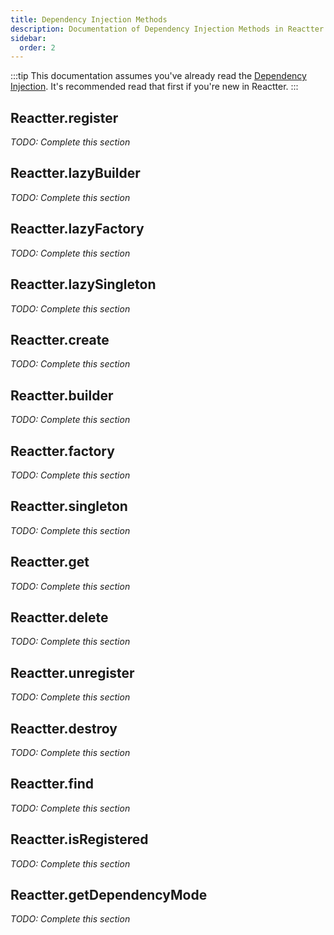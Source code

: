 ```yaml
---
title: Dependency Injection Methods
description: Documentation of Dependency Injection Methods in Reactter.
sidebar:
  order: 2
---
```



:::tip
This documentation assumes you've already read the [Dependency Injection](/reactter/core_concepts/dependency_injection).
It's recommended read that first if you're new in Reactter.
:::

## <HM>Reactter.register</HM>

_TODO: Complete this section_

## <HM>Reactter.lazyBuilder</HM>

_TODO: Complete this section_

## <HM>Reactter.lazyFactory</HM>

_TODO: Complete this section_

## <HM>Reactter.lazySingleton</HM>

_TODO: Complete this section_

## <HM>Reactter.create</HM>

_TODO: Complete this section_

## <HM>Reactter.builder</HM>

_TODO: Complete this section_

## <HM>Reactter.factory</HM>

_TODO: Complete this section_

## <HM>Reactter.singleton</HM>

_TODO: Complete this section_

## <HM>Reactter.get</HM>

_TODO: Complete this section_

## <HM>Reactter.delete</HM>

_TODO: Complete this section_

## <HM>Reactter.unregister</HM>

_TODO: Complete this section_

## <HM>Reactter.destroy</HM>

_TODO: Complete this section_

## <HM>Reactter.find</HM>

_TODO: Complete this section_

## <HM>Reactter.isRegistered</HM>

_TODO: Complete this section_

## <HM>Reactter.getDependencyMode</HM>

_TODO: Complete this section_
